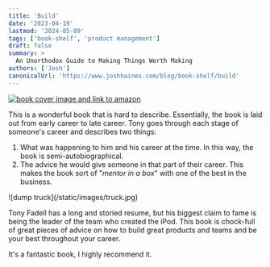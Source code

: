 ```yaml
---
title: 'Build'
date: '2023-04-19'
lastmod: '2024-05-09'
tags: ['book-shelf', 'product management']
draft: false
summary: >
  An Unorthodox Guide to Making Things Worth Making
authors: ['Josh']
canonicalUrl: 'https://www.joshhaines.com/blog/book-shelf/build'
---
```


<div className="mx-auto w-1/3">
  <a href="https://www.amazon.com/Build-Unorthodox-Guide-Making-Things/dp/B09CF2YB6Z">
    <img
      alt="book cover image and link to amazon"
      src="https://m.media-amazon.com/images/I/413cbFvUADL.jpg"
    />
  </a>
</div>

This is a wonderful book that is hard to describe.
Essentially, the book is laid out from early career to late career.
Tony goes through each stage of someone's career and describes two things:

1. What was happening to him and his career at the time. In this way, the book is semi-autobiographical.
2. The advice he would give someone in that part of their career. This makes the book sort of "_mentor in a box_" with one of the best in the business.

<div className="-mx-2 flex flex-wrap justify-center overflow-hidden xl:-mx-2">
  <div className="my-1 w-full overflow-hidden px-2 xl:my-1 xl:w-1/2 xl:px-2">
    ![dump truck](/static/images/truck.jpg)
  </div>
</div>

Tony Fadell has a long and storied resume, but his biggest claim to fame is being the leader of the team who created the iPod. This book is chock-full of great pieces of advice on how to build great products and teams and be your best throughout your career.

It's a fantastic book, I highly recommend it.
